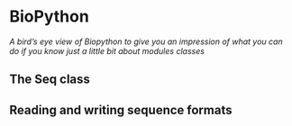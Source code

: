 # BioPython {#sec-biopython}

*A bird's eye view of Biopython to give you an impression of what you can do if you know just a little bit about modules classes*

## The Seq class {.unnumbered}


## Reading and writing sequence formats {.unnumbered}
